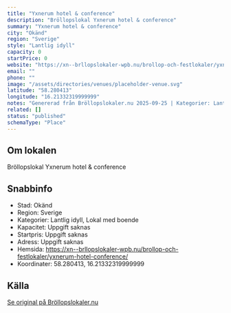 ```yaml
---
title: "Yxnerum hotel & conference"
description: "Bröllopslokal Yxnerum hotel & conference"
summary: "Yxnerum hotel & conference"
city: "Okänd"
region: "Sverige"
style: "Lantlig idyll"
capacity: 0
startPrice: 0
website: "https://xn--brllopslokaler-wpb.nu/brollop-och-festlokaler/yxnerum-hotel-conference/"
email: ""
phone: ""
image: "/assets/directories/venues/placeholder-venue.svg"
latitude: "58.280413"
longitude: "16.21332319999999"
notes: "Genererad från Bröllopslokaler.nu 2025-09-25 | Kategorier: Lantlig idyll, Lokal med boende"
related: []
status: "published"
schemaType: "Place"
---
```


## Om lokalen

Bröllopslokal Yxnerum hotel & conference

## Snabbinfo

- Stad: Okänd
- Region: Sverige
- Kategorier: Lantlig idyll, Lokal med boende
- Kapacitet: Uppgift saknas
- Startpris: Uppgift saknas
- Adress: Uppgift saknas
- Hemsida: https://xn--brllopslokaler-wpb.nu/brollop-och-festlokaler/yxnerum-hotel-conference/
- Koordinater: 58.280413, 16.21332319999999

## Källa

[Se original på Bröllopslokaler.nu](https://xn--brllopslokaler-wpb.nu/brollop-och-festlokaler/yxnerum-hotel-conference/)
